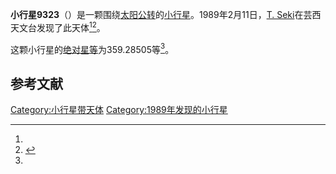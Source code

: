 {{Infobox planet
| bgcolour = #FFFFC0
| name = 9323 Hirohisasato
| symbol = 
| image = 
| caption = 
| discovery = yes
| discovery_ref = 
| discoverer = [[T._Seki|T. Seki]]
| discovery_site = [[芸西天文台|芸西天文台]] 
| discovered = 1989年2月11日
| designations = yes
| mp_name = 
| named_after = 
| alt_names = 1989 CV1/ 1991 TR
| mp_category = [[主带小行星|主带小行星]]
| orbit_ref = <ref name="a">[http://ssd.jpl.nasa.gov/sbdb.cgi?sstr=9323 9323 Hirohisasato] {{Wayback|url=http://ssd.jpl.nasa.gov/sbdb.cgi?sstr=9323 |date=20210720120240 }}，小行星數據庫瀏覽器（JPL Small-Body Database Browser）－[[美国国家航空航天局|美国国家航空航天局]]喷气推进实验室</ref>
| epoch = 2456400.5 (2013年4月18日更新)
| aphelion = {{convert|2.7748972|AU|km|3|abbr=on|lk=out}}
| perihelion = {{convert|1.9715046|AU|km|3|abbr=on}}
| semimajor = {{convert|2.3732009|AU|km|3|abbr=on}}
| eccentricity = 0.1692635
| period = 1335.365611 [[日|日]]<br />3.66[[儒略年|儒略年]]
| avg_speed = 
| inclination = 5.49723
| asc_node = 99.54708
| mean_anomaly = 
| arg_peri = 359.28505
| satellites = 
| physical_characteristics = yes
| dimensions = 
| mass = 
| density = 
| surface_grav = 
| escape_velocity = 
| sidereal_day = 
| axial_tilt = 
| pole_ecliptic_lat = 
| pole_ecliptic_lon = 
| albedo = 
| temperatures= 
| temp_name1 = 
| mean_temp_1 = 
| max_temp_1 = 
| temp_name2 = 
| max_temp_2 = 
| spectral_type = 
| abs_magnitude = 359.28505
}}

'''小行星9323'''（{{lang-en|9323 Hirohisasato}}）是一颗围绕[[太阳|太阳]][[公转|公转]]的[[小行星|小行星]]。1989年2月11日，[[T._Seki|T. Seki]]在芸西天文台发现了此天体<ref name="a" /><ref>{{cite news|title=小行星列表|url=http://cfa-www.harvard.edu/iau/lists/NumberedMPs.txt|accessdate=2013-07-08|newspaper=哈佛大学|archive-date=2008-05-17|archive-url=https://web.archive.org/web/20080517010638/http://cfa-www.harvard.edu/iau/lists/NumberedMPs.txt|dead-url=no}}</ref>。

这颗小行星的[[绝对星等|绝对星等]]为359.28505等<ref name="a" />。

==参考文献==
{{reflist}}
{{Minor Planet Number|[[小行星9322|小行星9322]]|[[小行星9324|小行星9324]]}}

{{小天体}}

[[Category:小行星带天体|Category:小行星带天体]]
[[Category:1989年发现的小行星|Category:1989年发现的小行星]]

{{asteroid-stub}}